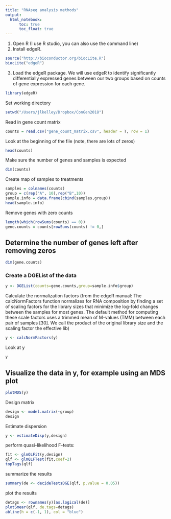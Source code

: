 ```yaml
---
title: "RNAseq analysis methods"
output: 
  html_notebook:
      toc: true
      toc_float: true
---
```




1.	Open R (I use R studio, you can also use the command line) 
2.	Install edgeR. 

```r
source("http://bioconductor.org/biocLite.R")
biocLite("edgeR")
```

3.	Load the edgeR package. We will use edgeR to identify significantly differentially expressed genes between our two groups based on counts of gene expression for each gene. 

```r
library(edgeR)
```

Set working directory
```r
setwd("/Users/jlkelley/Dropbox/ConGen2018")
```

Read in gene count matrix 
```r
counts = read.csv("gene_count_matrix.csv", header = T, row = 1)
```

Look at the beginning of the file (note, there are lots of zeros)
```r
head(counts)
```

Make sure the number of genes and samples is expected
```r
dim(counts)
```


Create map of samples to treatments 
```r
samples = colnames(counts)
group = c(rep("A", 10),rep("B",10))
sample.info = data.frame(cbind(samples,group))
head(sample.info)
```

Remove genes with zero counts

```r
length(which(rowSums(counts) == 0))
gene.counts = counts[rowSums(counts) != 0,]
```

## Determine the number of genes left after removing zeros
```r
dim(gene.counts)
```


### Create a DGEList of the data
```r
y <- DGEList(counts=gene.counts,group=sample.info$group)

```

Calculate the normalization factors (from the edgeR manual: The calcNormFactors function normalizes for RNA composition by finding a set of scaling factors for the library sizes that minimize the log-fold changes between the samples for most genes. The default method for computing these scale factors uses a trimmed mean of M-values (TMM) between each pair of samples [30]. We call the product of the original library size and the scaling factor the effective lib)
```r
y <- calcNormFactors(y)
```

Look at y
```r
y
```

## Visualize the data in y, for example using an MDS plot
```r
plotMDS(y)
```

Design matrix
```r
design <- model.matrix(~group)
design
```

Estimate dispersion 
```r
y <- estimateDisp(y,design)
```

perform quasi-likelihood F-tests:
```r
fit <- glmQLFit(y,design)
qlf <- glmQLFTest(fit,coef=2)
topTags(qlf)
```

summarize the results
```r
summary(de <- decideTestsDGE(qlf, p.value = 0.05))
```

plot the results
```r
detags <- rownames(y)[as.logical(de)]
plotSmear(qlf, de.tags=detags)
abline(h = c(-1, 1), col = "blue")
```
